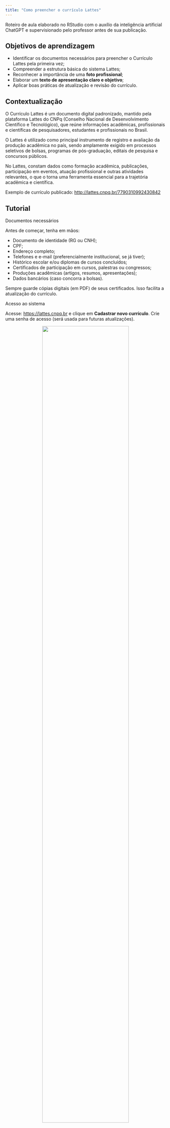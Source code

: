 ```yaml
---
title: "Como preencher o currículo Lattes"
---
```


::: nota-secundaria
Roteiro de aula elaborado no RStudio com o auxílio da inteligência artificial ChatGPT e supervisionado pelo professor antes de sua publicação.
:::

## Objetivos de aprendizagem

-   Identificar os documentos necessários para preencher o Currículo Lattes pela primeira vez;
-   Compreender a estrutura básica do sistema Lattes;
-   Reconhecer a importância de uma **foto profissional**;
-   Elaborar um **texto de apresentação claro e objetivo**;
-   Aplicar boas práticas de atualização e revisão do currículo.

## Contextualização

O Currículo Lattes é um documento digital padronizado, mantido pela plataforma Lattes do CNPq (Conselho Nacional de Desenvolvimento Científico e Tecnológico), que reúne informações acadêmicas, profissionais e científicas de pesquisadores, estudantes e profissionais no Brasil.

O Lattes é utilizado como principal instrumento de registro e avaliação da produção acadêmica no país, sendo amplamente exigido em processos seletivos de bolsas, programas de pós-graduação, editais de pesquisa e concursos públicos.

No Lattes, constam dados como formação acadêmica, publicações, participação em eventos, atuação profissional e outras atividades relevantes, o que o torna uma ferramenta essencial para a trajetória acadêmica e científica.

Exemplo de currículo publicado: <http://lattes.cnpq.br/7790310992430842>

## Tutorial

::: titulo-nao-numerado
Documentos necessários
:::

Antes de começar, tenha em mãos:

-   Documento de identidade (RG ou CNH);
-   CPF;
-   Endereço completo;
-   Telefones e e-mail (preferencialmente institucional, se já tiver);
-   Histórico escolar e/ou diplomas de cursos concluídos;
-   Certificados de participação em cursos, palestras ou congressos;
-   Produções acadêmicas (artigos, resumos, apresentações);
-   Dados bancários (caso concorra a bolsas).

::: callout-important
Sempre guarde cópias digitais (em PDF) de seus certificados. Isso facilita a atualização do currículo.
:::

::: titulo-nao-numerado
Acesso ao sistema
:::

Acesse: <https://lattes.cnpq.br> e clique em **Cadastrar novo currículo**. Crie uma senha de acesso (será usada para futuras atualizações).

```{=html}
<figure style="text-align: center;">
  <img src="img/lattes_1.png" style="width:80%; display: block; margin: auto;" />
  <figcaption><strong>Figura 1. </strong>Sistema CNPq</figcaption>
</figure>
```

<br>

```{=html}
<figure style="text-align: center;">
  <img src="img/lattes_2.png" style="width:80%; display: block; margin: auto;" />
  <figcaption><strong>Figura 2. </strong>Sistema CNPq</figcaption>
</figure>
```

<br>

::: titulo-nao-numerado
Estrutura do Currículo Lattes
:::

O sistema é dividido em seções principais:

-   **Dados gerais**: informações pessoais, endereço e contatos;\
-   **Formação acadêmica**: ensino médio, graduação, cursos técnicos;\
-   **Atuação profissional**: empregos, estágios, bolsas;\
-   **Produções**: artigos, resumos, apresentações;\
-   **Eventos**: congressos, palestras, cursos de extensão.

::: titulo-nao-numerado
Foto profissional 🎓
:::

A foto é **obrigatória** e deve transmitir profissionalismo. Evite fotos informais.

::: callout-important
**Dicas para a foto:** - Fundo neutro (branco, cinza ou azul claro);\
- Roupas sóbrias (camisa, blazer, roupa formal);\
- Evite adereços (óculos escuros, bonés, etc.);\
- Expressão neutra ou sorriso discreto.
:::

Preencha todos os dados solicitados (informações pessoais, endereço, contato e formação acadêmica).

```{=html}
<figure style="text-align: center;">
  <img src="img/lattes_3.png" style="width:80%; display: block; margin: auto;" />
  <figcaption><strong>Figura 3. </strong>Dados</figcaption>
</figure>
```

<br>

```{=html}
<figure style="text-align: center;">
  <img src="img/lattes_4.png" style="width:80%; display: block; margin: auto;" />
  <figcaption><strong>Figura 4. </strong>Dados</figcaption>
</figure>
```

<br>

```{=html}
<figure style="text-align: center;">
  <img src="img/lattes_5.png" style="width:80%; display: block; margin: auto;" />
  <figcaption><strong>Figura 5. </strong>Dados</figcaption>
</figure>
```

<br>

```{=html}
<figure style="text-align: center;">
  <img src="img/lattes_6.png" style="width:80%; display: block; margin: auto;" />
  <figcaption><strong>Figura 6. </strong>Dados</figcaption>
</figure>
```

<br>

```{=html}
<figure style="text-align: center;">
  <img src="img/lattes_7.png" style="width:80%; display: block; margin: auto;" />
  <figcaption><strong>Figura 7. </strong>Dados</figcaption>
</figure>
```

<br>

```{=html}
<figure style="text-align: center;">
  <img src="img/lattes_8.png" style="width:80%; display: block; margin: auto;" />
  <figcaption><strong>Figura 8. </strong>Dados</figcaption>
</figure>
```

<br>

::: titulo-nao-numerado
Texto de apresentação
:::

Esse é o campo **"Resumo"**, exibido logo no início do currículo. Muitas pessoas o negligenciam, mas ele é fundamental.

-   Formação atual (curso e instituição);
-   Áreas de interesse;
-   Participação em projetos (se houver);
-   Objetivos acadêmicos e profissionais.

::: callout-note
**Exemplo de texto:**\
"João Silva é estudante de Engenharia Agrícola e Ambiental na Universidade Federal Rural do Semi-Árido (UFERSA). Tem interesse nas áreas de irrigação e manejo sustentável da água. Atualmente participa do Programa de Iniciação Científica, atuando em pesquisas sobre uso eficiente de recursos hídricos. Pretende seguir carreira acadêmica e contribuir para o desenvolvimento de tecnologias voltadas à sustentabilidade."
:::

::: titulo-nao-numerado
Categorias de atividades
:::

| **Atividade** | **Onde inserir** |
|--------------------------|----------------------------------------------|
| Eventos: congressos, feiras, seminários, simpósios – participação ou organização | Eventos: como ouvinte ou participante (com apresentação de trabalho – inserir o título) |
| Palestras | Formação complementar: como “curso de curta duração” (caso haja carga horária especificada no certificado) |
| Apresentação de trabalho | Produções: apresentação de trabalho |
| Trabalhos publicados em anais de eventos | Produções: Trabalhos publicados em anais de eventos |
| Iniciação Científica / Membro de equipe de pesquisa | Projetos \> Pesquisa |
| Participação em Projeto de Extensão (longa duração) | Projetos \> Extensão |
| Atividade pontual de Extensão | Formação complementar \> Extensão universitária ou outros (ex.: ação ambiental, saúde, escovódromo etc.) |
| PET – Programa de Educação Tutorial | Projetos \> Outros |
| PDAG / Monitoria em disciplina | Formação complementar \> Outros ou Projetos \> Outros (possível incluir orientador e descrição) |
| PROAC – Programa de Aperfeiçoamento Profissional Continuado | Projetos \> Outros |
| Olimpíadas | Eventos |
| Artigos publicados (autor ou coautor) | Produções \> Produção bibliográfica (verificar a categoria adequada) |
| Patentes | Patentes e registros |
| Orientações (somente docentes de pós-graduação) | Orientações (mestrado ou doutorado). Para IC: cadastrar projeto de pesquisa e incluir-se como membro da equipe |
| Trabalhos premiados / homenagens | Prêmios e títulos |
| Membro de comissões e entidades estudantis | Outras informações relevantes |
| Estágio remunerado ou obrigatório | Atuação profissional (com contrato assinado em empresa) |
| Estágio não obrigatório | Formação complementar \> Outros (ex.: observações em hospitais, acompanhamento de projetos sem matrícula institucional) |
| O que não se enquadra nos itens acima | Outras informações relevantes |

<br/><br/>

::: callout-tip
**Boas práticas para manter o currículo atualizado**

-   Atualize sempre que concluir um curso, participar de evento ou publicar um trabalho;\
-   Revise ortografia e gramática;\
-   Salve regularmente em PDF;\
-   Evite informações irrelevantes (como cursos muito básicos ou antigos);\
-   Peça que um professor revise sua primeira versão.
:::

## Tarefa

Elabore o texto de apresentação do seu novo currículo. Rascunhe-o no seu caderno e somente depois transcreva-o no [Caderno de Textos](portifolio.qmd).


<!--
Acesse o Padlet da turma e crie uma nova postagem com as seguintes orientações:

-   Título da postagem: Seu nome científico (tipicamente o primeiro e o último nome);
-   Texto da postagem: Resumo informado no Lattes;
-   Seção de link: Cole o link do seu Currículo Lattes no campo destinado a isso.

Prazo para postagem: 28/8/2025
-->
